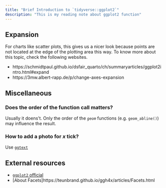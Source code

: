 ```yaml
---
title: "Brief Introduction to `tidyverse::ggplot2`"
description: "This is my reading note about ggplot2 function"
---
```


## Expansion

For charts like scatter plots, this gives us a nicer look because points are not located at the edge of the plotting area this way. To know more about this topic, check the following websites.

* https://schmidtpaul.github.io/dsfair_quarto/ch/summaryarticles/ggplot2intro.html#expand
* https://3mw.albert-rapp.de/p/change-axes-expansion

## Miscellaneous

### Does the order of the function call matters? 

Usually it doens't. Only the order of the *`geom`* functions (e.g. `geom_abline()`) may influence the result.

### How to add a photo for $x$ tick?

Use [`ggtext`](https://wilkelab.org/ggtext/)

## External resources

* [`ggplot2` official](https://ggplot2.tidyverse.org/reference/)
* [About Facets]https://teunbrand.github.io/ggh4x/articles/Facets.html
